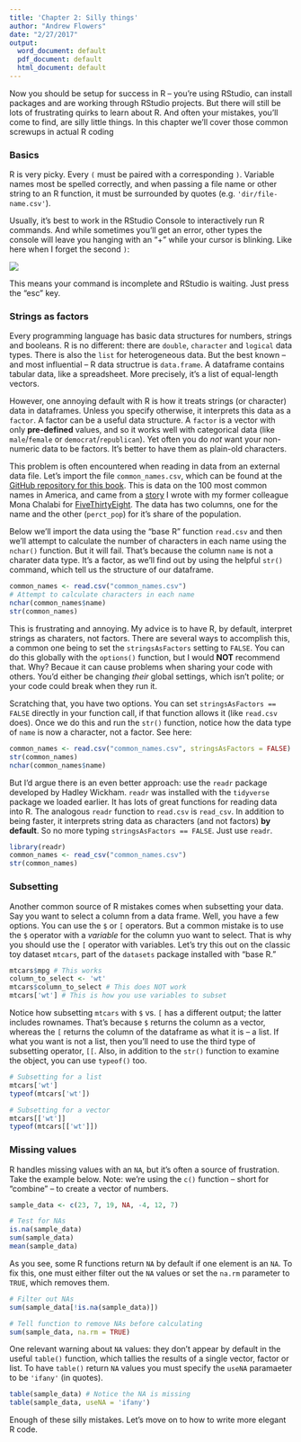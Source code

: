 ```yaml
---
title: 'Chapter 2: Silly things'
author: "Andrew Flowers"
date: "2/27/2017"
output:
  word_document: default
  pdf_document: default
  html_document: default
---
```

Now you should be setup for success in R -- you're using RStudio, can install packages and are working through RStudio projects. But there will still be lots of frustrating quirks to learn about R. And often your mistakes, you'll come to find, are silly little things. In this chapter we'll cover those common screwups in actual R coding

### Basics

R is very picky. Every `(` must be paired with a corresponding `)`. Variable names most be spelled correctly, and when passing a file name or other string to an R function, it must be surrounded by quotes (e.g. `'dir/file-name.csv'`). 

Usually, it's best to work in the RStudio Console to interactively run R commands. And while sometimes you'll get an error, other types the console will leave you hanging with an "+" while your cursor is blinking. Like here when I forget the second `)`:

![](assets/rstudio-console-no-error.png)

This means your command is incomplete and RStudio is waiting. Just press the "esc" key.

### Strings as factors

Every programming language has basic data structures for numbers, strings and booleans. R is no different: there are `double`, `character` and `logical` data types. There is also the `list` for heterogeneous data. But the best known -- and most influential -- R data structrue is `data.frame`. A dataframe contains tabular data, like a spreadsheet. More precisely, it's a list of equal-length vectors. 

However, one annoying default with R is how it treats strings (or character) data in dataframes. Unless you specify otherwise, it interprets this data as a `factor`. A factor can be a useful data structure. A `factor` is a vector with only **pre-defined** values, and so it works well with categorical data (like `male`/`female` or `democrat`/`republican`). Yet often you do _not_ want your non-numeric data to be factors. It's better to have them as plain-old characters. 

This problem is often encountered when reading in data from an external data file. Let's import the file `common_names.csv`, which can be found at the [GitHub repository for this book](https://github.com/andrewflowers/how-to-make-mistakes-in-R). This is data on the 100 most common names in America, and came from a [story](https://fivethirtyeight.com/features/whats-the-most-common-name-in-america/) I wrote with my former colleague Mona Chalabi for [FiveThirtyEight](fivethirtyeight.com). The data has two columns, one for the name and the other (`perct_pop`) for it's share of the population.

Below we'll import the data using the "base R" function `read.csv` and then we'll attempt to calculate the number of characters in each name using the `nchar()` function. But it will fail. That's because the column `name` is not a charater data type. It's a factor, as we'll find out by using the helpful `str()` command, which tell us the structure of our dataframe.

```r
common_names <- read.csv("common_names.csv")
# Attempt to calculate characters in each name
nchar(common_names$name)
str(common_names)
```

This is frustrating and annoying. My advice is to have R, by default, interpret strings as charaters, not factors. There are several ways to accomplish this, a common one being to set the `stringsAsFactors` setting to `FALSE`. You can do this globally with the `options()` function, but I would **NOT** recommend that. Why? Becaue it can cause problems when sharing your code with others. You'd either be changing _their_ global settings, which isn't polite; or your code could break when they run it.

Scratching that, you have two options. You can set `stringsAsFactors == FALSE` directly in your function call, if that function allows it (like `read.csv` does). Once we do this and run the `str()` function, notice how the data type of `name` is now a character, not a factor. See here:

```r
common_names <- read.csv("common_names.csv", stringsAsFactors = FALSE)
str(common_names)
nchar(common_names$name)
```

But I'd argue there is an even better approach: use the `readr` package developed by Hadley Wickham. `readr` was installed with the `tidyverse` package we loaded earlier. It has lots of great functions for reading data into R. The analogous `readr` function to `read.csv` is `read_csv`. In addition to being faster, it interprets string data as characters (and not factors) **by default**. So no more typing `stringsAsFactors == FALSE`. Just use `readr`.

```r
library(readr)
common_names <- read_csv("common_names.csv")
str(common_names)
```

### Subsetting

Another common source of R mistakes comes when subsetting your data. Say you want to select a column from a data frame. Well, you have a few options. You can use the `$` or `[` operators. But a common mistake is to use the `$` operator with a _variable_ for the column yuo want to select. That is why you should use the `[` operator with variables. Let's try this out on the classic toy dataset `mtcars`, part of the `datasets` package installed with "base R."

```r
mtcars$mpg # This works
column_to_select <- 'wt'
mtcars$column_to_select # This does NOT work
mtcars['wt'] # This is how you use variables to subset
```

Notice how subsetting `mtcars` with `$` vs. `[` has a different output; the latter includes rownames. That's because `$` returns the column as a vector, whereas the `[` returns the column of the dataframe as what it is -- a list. If what you want is not a list, then you'll need to use the third type of subsetting operator, `[[`. Also, in addition to the `str()` function to examine the object, you can use `typeof()` too.

```r
# Subsetting for a list
mtcars['wt']
typeof(mtcars['wt'])

# Subsetting for a vector
mtcars[['wt']]
typeof(mtcars[['wt']])
```

### Missing values

R handles missing values with an `NA`, but it's often a source of frustration. Take the example below. Note: we're using the `c()` function -- short for "combine" -- to create a vector of numbers.

```r
sample_data <- c(23, 7, 19, NA, -4, 12, 7)

# Test for NAs
is.na(sample_data)
sum(sample_data)
mean(sample_data)
```

As you see, some R functions return `NA` by default if one element is an `NA`. To fix this, one must either filter out the `NA` values or set the `na.rm` parameter to `TRUE`, which removes them.

```r
# Filter out NAs
sum(sample_data[!is.na(sample_data)])

# Tell function to remove NAs before calculating
sum(sample_data, na.rm = TRUE)
```

One relevant warning about `NA` values: they don't appear by default in the useful `table()` function, which tallies the results of a single vector, factor or list. To have `table()` return `NA` values you must specify the `useNA` paramaeter to be `'ifany'` (in quotes).

```r
table(sample_data) # Notice the NA is missing
table(sample_data, useNA = 'ifany')
```

Enough of these silly mistakes. Let's move on to how to write more elegant R code.